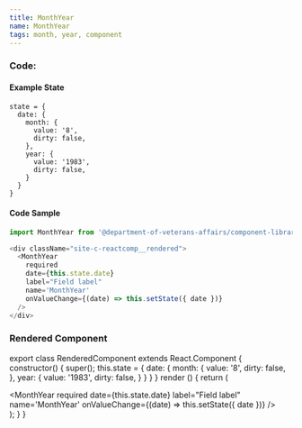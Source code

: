 ```yaml
---
title: MonthYear
name: MonthYear
tags: month, year, component
---
```



### Code:

#### Example State
```
state = {
  date: {
    month: {
      value: '8',
      dirty: false,
    },
    year: {
      value: '1983',
      dirty: false,
    }
  }
}
```
#### Code Sample
```javascript
import MonthYear from '@department-of-veterans-affairs/component-library/MonthYear'

<div className="site-c-reactcomp__rendered">
  <MonthYear
    required
    date={this.state.date}
    label="Field label"
    name='MonthYear'
    onValueChange={(date) => this.setState({ date })}
  />
</div>
```

### Rendered Component

export class RenderedComponent extends React.Component {
  constructor() {
    super();
    this.state = {
      date: {
        month: {
          value: '8',
          dirty: false,
        },
        year: {
          value: '1983',
          dirty: false,
        }
      }
    }
  }
  render () {
    return (
      <div className="site-c-reactcomp__rendered">
        <MonthYear
          required
          date={this.state.date}
          label="Field label"
          name='MonthYear'
          onValueChange={(date) => this.setState({ date })}
        />
      </div>
    );
  }
}

<RenderedComponent />
